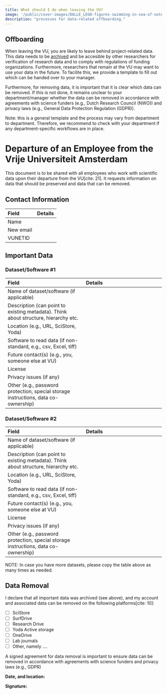```yaml
---
title: What should I do when leaving the VU?
image: '/public/cover-images/DALLE_LEGO-figures-swimming-in-sea-of-notes.jpg'
description: "processes for data-related offboarding."
---
```


## Offboarding

When leaving the VU, you are likely to leave behind project-related data. This data needs to be [archived](../topics/data-archiving) and be accesible by other researchers for verification of research data and to comply with regulations of funding organizations. Furthermore, researchers that remain at the VU may want to use your data in the future. To facilite this, we provide a template to fill out which can be handed over to your manager.

Furthermore, for removing data, it is important that it is clear which data can be removed. If this is not done, it remains unclear to your department/manager whether the data can be removed in accordance with agreements with science funders (e.g., Dutch Research Council (NWO)) and privacy laws (e.g., General Data Protection Regulation (GDPR)).

Note: this is a general template and the process may vary from department to department. Therefore, we recommend to check with your department if any department-specific workflows are in place.

# Departure of an Employee from the Vrije Universiteit Amsterdam

This document is to be shared with all employees who work with scientific data upon their departure from the VU[cite: 21]. It requests information on data that should be preserved and data that can be removed.

## Contact Information

| Field | Details |
| :--- | :--- |
| Name | |
| New email | |
| VUNETID | |

## Important Data

### Dataset/Software #1

| Field | Details |
| :--- | :--- |
| Name of dataset/software (if applicable) | |
| Description (can point to existing metadata). Think about structure, hierarchy etc. | |
| Location (e.g., URL, SciStore, Yoda) | |
| Software to read data (if non-standard, e.g., csv, Excel, tiff) | |
| Future contact(s) (e.g., you, someone else at VU) | |
| License | |
| Privacy issues (if any) | |
| Other (e.g., password protection, special storage instructions, data co-ownership) | |

### Dataset/Software #2

| Field | Details |
| :--- | :--- |
| Name of dataset/software (if applicable) | |
| Description (can point to existing metadata). Think about structure, hierarchy etc. | |
| Location (e.g., URL, SciStore, Yoda) | |
| Software to read data (if non-standard, e.g., csv, Excel, tiff) | |
| Future contact(s) (e.g., you, someone else at VU) | |
| License | |
| Privacy issues (if any) | |
| Other (e.g., password protection, special storage instructions, data co-ownership) | |

NOTE: In case you have more datasets, please copy the table above as many times as needed.

## Data Removal

I declare that all important data was archived (see above), and my account and associated data can be removed on the following platforms[cite: 10]:

* [ ] SciStore
* [ ] SurfDrive
* [ ] Research Drive
* [ ] Yoda Active storage
* [ ] OneDrive
* [ ] Lab journals
* [ ] Other, namely ….

A signed agreement for data removal is important to ensure data can be removed in accordance with agreements with science funders and privacy laws (e.g., GDPR)

**Date, and location:**

**Signature:**